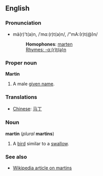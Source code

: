 ==English==
===Pronunciation===
*mä(r)'t(ə)n, /ˈmɑː(r)t(ə)n/, /"mA:(r)t(@)n/
*:'''Homophones''': [[marten]]
*:[[Rhymes:English:-ɑː(r)t(ə)n|Rhymes: -ɑː(r)t(ə)n]]

===Proper noun===
'''Martin'''

#A male [[given name]].

===Translations===
*[[Chinese]]: [[马丁]]


===Noun===
'''martin''' (''plural'' '''martins''')

#A [[bird]] similar to a [[swallow]].

===See also===
*[[w:Martin_(bird)|Wikipedia article on martins]]